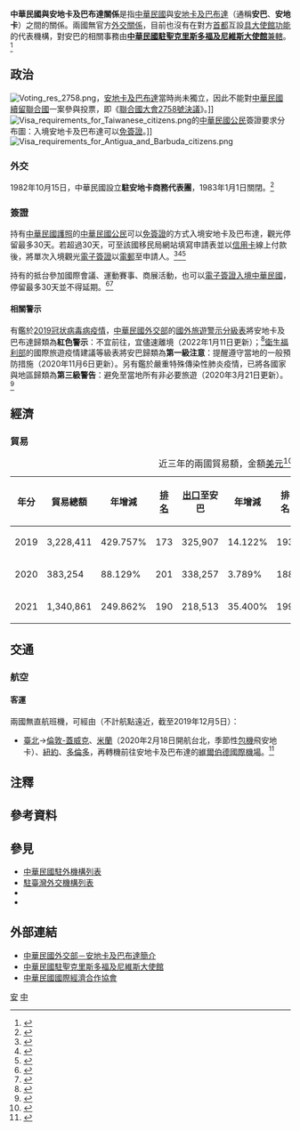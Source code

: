 {{noteTA
|G1=Medicine
|1=zh-hans:台; zh-hant:臺;
|2=zh-hans:安提瓜; zh-hant:安提瓜; zh-tw:安地卡;
|3=zh-hans:盖特威克; zh-hant:格域; zh-tw:蓋威克;
}}

{{not|中國－安提瓜和巴布達關係}}
{{Dablink|關於中華民國與「安」字國家的外交關係，詳見'''[[中安關係|中安關係 (消歧義)]]'''。}}

{{Infobox Bilateral relations|中華民國與安地卡及巴布達|ROC|ATG|filetype=png}}

'''中華民國與安地卡及巴布達關係'''是指[[中華民國|中華民國]]與[[安地卡及巴布達|安地卡及巴布達]]（通稱'''安巴'''、'''安地卡'''）之間的關係。兩國無官方[[外交#外交上的承認|外交關係]]，目前也沒有在對方[[首都|首都]]互設[[實質大使館|具大使館功能]]的代表機構，對安巴的相關事務由'''[[中華民國駐聖克里斯多福及尼維斯大使館|中華民國駐聖克里斯多福及尼維斯大使館]]'''[[兼轄|兼轄]]。<ref>{{Cite web |url = https://www.boca.gov.tw/sp-foof-countrycp-03-216-16335-03-1.html |title = 駐館位置及聯絡方式 |publisher = [[中華民國外交部|中華民國外交部]] [[外交部領事事務局|領事事務局]] |access-date = 2017-12-17 |archive-date = 2020-11-05 |archive-url = https://web.archive.org/web/20201105173953/https://www.boca.gov.tw/sp-foof-countrycp-03-216-16335-03-1.html }}</ref>

==政治==
[[File:Voting_res_2758.png|thumb]]，[[安地卡及巴布達|安地卡及巴布達]]當時尚未獨立，因此不能對[[中國與聯合國#代表權問題|中華民國續留聯合國]]一案參與投票，即《[[聯合國大會2758號決議|聯合國大會2758號決議]]》。]]
[[File:Visa_requirements_for_Taiwanese_citizens.png|thumb]]的[[中華民國國民|中華民國公民]]簽證要求分布圖：入境安地卡及巴布達可以[[簽證#签证优惠待遇|免簽證]]。]]
[[File:Visa_requirements_for_Antigua_and_Barbuda_citizens.png|thumb]]
===外交===
{{see also|中華民國外交|{{link-en|安地卡及巴布達外交|Foreign relations of Antigua and Barbuda}}}}
1982年10月15日，中華民國設立'''駐安地卡商務代表團'''，1983年1月1日關閉。<ref>{{cite web |title=《中華民國88年外交年鑑》〈附錄五、我國與世界各國關係一覽表〉 |url=https://multilingual.mofa.gov.tw/web/web_UTF-8/almanac/almanac1999/attach/chapter52.htm |website=中華民國外交部 |accessdate=2021-12-10 |archive-date=2022-04-07 |archive-url=https://web.archive.org/web/20220407235753/https://multilingual.mofa.gov.tw/web/web_UTF-8/almanac/almanac1999/attach/chapter52.htm }}</ref>

===簽證===
{{see also|中華民國簽證政策|中華民國公民簽證要求}}
{{see also|安地卡及巴布達簽證政策|{{link-en|安地卡及巴布達公民簽證要求|Visa requirements for Antigua and Barbuda citizens}}}}
持有[[中華民國護照|中華民國護照]]的[[中華民國國民|中華民國公民]]可以[[簽證#签证优惠待遇|免簽證]]的方式入境安地卡及巴布達，觀光停留最多30天。若超過30天，可至該國移民局網站填寫申請表並以[[信用卡|信用卡]]線上付款後，將單次入境觀光[[簽證#电子签证|電子簽證]]以[[電郵|電郵]]至申請人。<ref>{{Cite web |url = https://www.boca.gov.tw/sp-foof-countrycp-03-216-16335-02-1.html |title = 簽證及入境須知 |publisher = 外交部領事事務局 |access-date = 2017-12-17 |archive-date = 2018-04-27 |archive-url = https://web.archive.org/web/20180427044446/https://www.boca.gov.tw/sp-foof-countrycp-03-216-16335-02-1.html }}</ref><ref>{{Cite web |url = https://www.mofa.gov.tw/FreeVisa.aspx?n=545&AreaSN=6 |title = 免簽證資訊 |publisher = 中華民國外交部 |access-date = 2021-03-15 |archive-date = 2021-05-23 |archive-url = https://web.archive.org/web/20210523194408/https://www.mofa.gov.tw/FreeVisa.aspx?n=545&AreaSN=6 }}</ref><ref>{{Cite web |url = https://www.mofa.gov.tw/ElectronicVisa.aspx?n=547&AreaSN=6 |title = 電子簽證資訊 |publisher = 中華民國外交部 |access-date = 2021-03-15 |archive-date = 2021-04-10 |archive-url = https://web.archive.org/web/20210410124954/https://www.mofa.gov.tw/ElectronicVisa.aspx?n=547&AreaSN=6 }}</ref>

持有{{link-en|安地卡及巴布達護照|Antigua and Barbuda passport}}的{{link-en|安地卡及巴布達人口|Demographics of Antigua and Barbuda|安巴公民}}抵台參加國際會議、運動賽事、商展活動，也可以[[中華民國簽證政策#电子签证|電子簽證入境中華民國]]，停留最多30天並不得延期。<ref>{{Cite web |url = https://www.boca.gov.tw/cp-228-4488-8208a-1.html |title = 誰具備申請電子簽證的資格? |publisher = 外交部領事事務局 |access-date = 2018-12-15 |archive-date = 2018-12-09 |archive-url = https://web.archive.org/web/20181209124657/https://www.boca.gov.tw/cp-228-4488-8208a-1.html }}</ref><ref>{{Cite web|url = https://www.boca.gov.tw/cp-215-643-5e740-1.html|title = 我的電子簽證效期多久？|publisher = 外交部領事事務局|access-date = 2018-03-28|archive-date = 2018-03-27|archive-url = https://web.archive.org/web/20180327023606/https://www.boca.gov.tw/cp-215-643-5e740-1.html}}</ref>

====相關警示====
有鑑於[[2019冠状病毒病疫情|2019冠状病毒病疫情]]，[[中華民國外交部|中華民國外交部]]的[[國外旅遊警示分級表|國外旅遊警示分級表]]將安地卡及巴布達歸類為'''紅色警示'''：不宜前往，宜儘速離境（2022年1月11日更新）；<ref>{{Cite web |url = https://www.boca.gov.tw/sp-trwa-list-1.html |title = 國外旅遊警示分級表 |publisher = 外交部領事事務局 |access-date = 2022-01-31 |archive-date = 2020-02-08 |archive-url = https://web.archive.org/web/20200208022958/https://www.boca.gov.tw/sp-trwa-list-1.html }}</ref>[[中華民國衛生福利部|衛生福利部]]的國際旅遊疫情建議等級表將安巴歸類為'''第一級注意'''：提醒遵守當地的一般預防措施（2020年11月6日更新）。另有鑑於嚴重特殊傳染性肺炎疫情，已將各國家與地區歸類為'''第三級警告'''：避免至當地所有非必要旅遊（2020年3月21日更新）。<ref>{{Cite web |url = https://www.cdc.gov.tw/CountryEpidLevel/GetPrescription/716?uacid=429 |title = 國際旅遊疫情建議等級 |publisher = [[中華民國衛生福利部|中華民國衛生福利部]] |access-date = 2019-05-12 |archive-date = 2022-03-07 |archive-url = https://web.archive.org/web/20220307235750/https://www.cdc.gov.tw/CountryEpidLevel/GetPrescription/716?uacid=429 }}</ref>

==經濟==
{{see also|臺灣經濟|{{link-en|安地卡及巴布達經濟|Economy of Antigua and Barbuda}}}}
===貿易===
{|class=wikitable
|+近三年的兩國貿易額，金額[[美元|美元]]<ref>{{Cite web |url = https://cuswebo.trade.gov.tw/ |title = 中華民國進出口貿易統計 |publisher = [[中華民國經濟部|中華民國經濟部]] [[經濟部國際貿易局|國際貿易局]] |access-date = 2021-05-12 |archive-date = 2016-03-09 |archive-url = https://web.archive.org/web/20160309193715/http://cus93.trade.gov.tw/FSCI/ }}</ref>
!年分!!貿易總額!!年增減!![[世界政區索引|排名]]!![[出口贸易|出口]]至安巴!!年增減!!排名!!自安巴[[进口贸易|進口]]!!年增減!!排名
|-
| 2019 || 3,228,411 || {{increase}}429.757% || 173 || 325,907 || {{decrease}}14.122% || 193 || 2,902,504 || {{increase}}1,162.425% || 134
|-
| 2020 || 383,254 || {{decrease}}88.129% || 201 || 338,257 || {{increase}}3.789% || 188 || 44,997 || {{decrease}}98.450% || 192
|-
| 2021 || 1,340,861 || {{increase}}249.862% || 190 || 218,513 || {{decrease}}35.400% || 199 || 1,122,348 || {{increase}}2,394.273% || 159
|}

==交通==
{{see also|臺灣交通|{{link-en|安地卡及巴布達交通|Transport in Antigua and Barbuda}}}}
===航空===
<!-- 參考自中文、英文維基相關條目 -->
====客運====
兩國無直航班機，可經由（不計航點遠近，截至2019年12月5日{{noteTag|有鑑於[[2019冠状病毒病疫情|2019冠状病毒病疫情]]影響，暫停更新。}}）：

*[[臺灣桃園國際機場|臺北]]→[[蓋威克機場|倫敦-蓋威克]]、[[米蘭-馬爾彭薩機場|米蘭]]（2020年2月18日開航台北，季節性[[包機|包機]]飛安地卡）、[[約翰·甘迺迪國際機場|紐約]]、[[多倫多皮爾遜國際機場|多倫多]]，再轉機前往安地卡及巴布達的[[維爾伯德國際機場|維爾伯德國際機場]]。<ref>{{Cite web |url = https://www.boca.gov.tw/sp-foof-countrycp-03-216-16335-05-1.html |title = 生活資訊 |publisher = 外交部領事事務局 |access-date = 2018-03-24 |archive-date = 2018-03-25 |archive-url = https://web.archive.org/web/20180325045509/https://www.boca.gov.tw/sp-foof-countrycp-03-216-16335-05-1.html }}</ref>

==注釋==
{{noteFoot}}

==參考資料==
{{reflist|2}}

==參見==
{{Portal box|國際關係|中華民國|安地卡及巴布達|image2=Flag of the Republic of China.svg|image3=Flag of Antigua and Barbuda.svg}}
*[[中華民國駐外機構列表|中華民國駐外機構列表]]
*[[駐臺灣外交機構列表|駐臺灣外交機構列表]]
*{{link-en|安地卡及巴布達駐外機構列表|List of diplomatic missions of Antigua and Barbuda}}
*{{link-en|駐安地卡及巴布達外交機構列表|List of diplomatic missions in Antigua and Barbuda}}

==外部連結==
*[https://www.mofa.gov.tw/CountryInfo.aspx?CASN=6&n=166&sms=33&s=65 中華民國外交部－安地卡及巴布達簡介]
*[http://www.taiwanembassy.org/KN/mp.asp?mp=711 中華民國駐聖克里斯多福及尼維斯大使館]
*[http://www.cieca.org.tw/style/frame/m9/faq.asp?lang=1&customer_id=2998&content_set=color_1&name_id=151617&Directory_ID=3223 中華民國國際經濟合作協會]

{{中華民國外交}}
{{安提瓜和巴布達外交}}

[[Category:中華民國雙邊關係|安]]
[[Category:安地卡及巴布達雙邊關係|中]]
